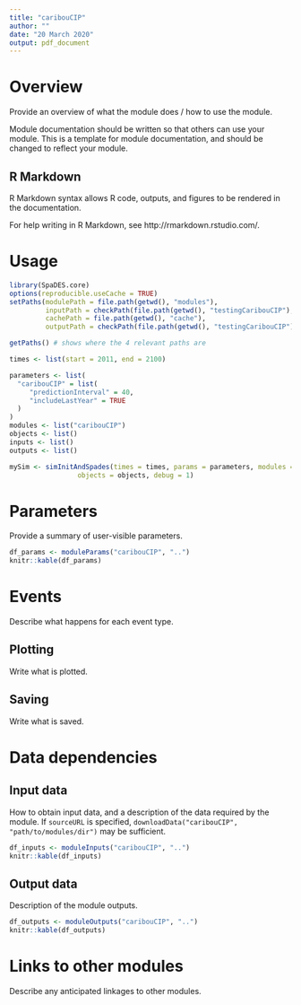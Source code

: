 ```yaml
---
title: "caribouCIP"
author: ""
date: "20 March 2020"
output: pdf_document
---
```


# Overview

Provide an overview of what the module does / how to use the module.

Module documentation should be written so that others can use your module.
This is a template for module documentation, and should be changed to reflect your module.

## R Markdown

R Markdown syntax allows R code, outputs, and figures to be rendered in the documentation.

For help writing in R Markdown, see http://rmarkdown.rstudio.com/.

# Usage

```r
library(SpaDES.core)
options(reproducible.useCache = TRUE)
setPaths(modulePath = file.path(getwd(), "modules"),
         inputPath = checkPath(file.path(getwd(), "testingCaribouCIP"), create = TRUE),
         cachePath = file.path(getwd(), "cache"),
         outputPath = checkPath(file.path(getwd(), "testingCaribouCIP"), create = TRUE))

getPaths() # shows where the 4 relevant paths are

times <- list(start = 2011, end = 2100)

parameters <- list(
  "caribouCIP" = list(
     "predictionInterval" = 40,
     "includeLastYear" = TRUE
  )
)
modules <- list("caribouCIP")
objects <- list()
inputs <- list()
outputs <- list()

mySim <- simInitAndSpades(times = times, params = parameters, modules = modules,
                 objects = objects, debug = 1)
```

# Parameters

Provide a summary of user-visible parameters.

```r
df_params <- moduleParams("caribouCIP", "..")
knitr::kable(df_params)
```

# Events

Describe what happens for each event type.

## Plotting

Write what is plotted.

## Saving

Write what is saved.

# Data dependencies

## Input data

How to obtain input data, and a description of the data required by the module.
If `sourceURL` is specified, `downloadData("caribouCIP", "path/to/modules/dir")` may be sufficient.

```r
df_inputs <- moduleInputs("caribouCIP", "..")
knitr::kable(df_inputs)
```

## Output data

Description of the module outputs.

```r
df_outputs <- moduleOutputs("caribouCIP", "..")
knitr::kable(df_outputs)
```

# Links to other modules

Describe any anticipated linkages to other modules.
